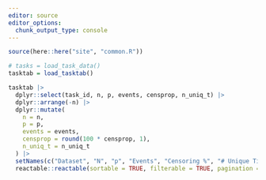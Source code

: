 ```yaml
---
editor: source
editor_options: 
  chunk_output_type: console
---
```


```r
source(here::here("site", "common.R"))
```


```r
# tasks = load_task_data()
tasktab = load_tasktab()

tasktab |>
  dplyr::select(task_id, n, p, events, censprop, n_uniq_t) |>
  dplyr::arrange(-n) |>
  dplyr::mutate(
    n = n,
    p = p,
    events = events,
    censprop = round(100 * censprop, 1),
    n_uniq_t = n_uniq_t
  ) |>
  setNames(c("Dataset", "N", "p", "Events", "Censoring %", "# Unique Time Points")) |>
  reactable::reactable(sortable = TRUE, filterable = TRUE, pagination = FALSE)
```

